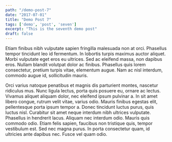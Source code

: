 ```yaml
---
path: "/demo-post-7"
date: "2017-07-01"
title: "Demo Post 7"
tags: ['demo', 'post', 'seven']
excerpt: "This is the seventh demo post"
draft: false
---
```


Etiam finibus nibh vulputate sapien fringilla malesuada non at orci. Phasellus tempor tincidunt leo id fermentum. In lobortis turpis maximus auctor aliquet. Morbi vulputate eget eros eu ultrices. Sed ac eleifend massa, non dapibus eros. Nullam blandit volutpat dolor ac finibus. Phasellus quis lorem consectetur, pretium turpis vitae, elementum augue. Nam ac nisl interdum, commodo augue id, sollicitudin mauris.

Orci varius natoque penatibus et magnis dis parturient montes, nascetur ridiculus mus. Nunc ligula lectus, porta quis posuere eu, ornare ac lectus. Vivamus aliquet aliquam dolor, nec eleifend ipsum pulvinar a. In sit amet libero congue, rutrum velit vitae, varius odio. Mauris finibus egestas elit, pellentesque porta ipsum tempor a. Donec tincidunt luctus purus, quis luctus nisl. Curabitur sit amet neque interdum nibh ultrices vulputate. Phasellus in hendrerit lacus. Aliquam nec interdum odio. Mauris quis commodo odio. Etiam felis sapien, faucibus non tristique quis, tempor vestibulum est. Sed nec magna purus. In porta consectetur quam, id ultricies ante dapibus nec. Fusce vel quam odio.
